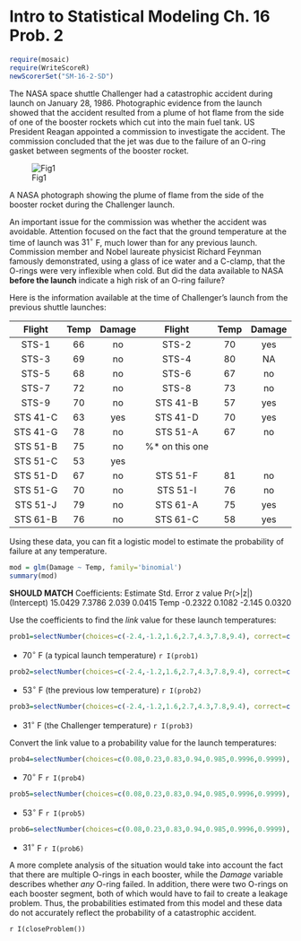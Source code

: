 Intro to Statistical Modeling Ch. 16 Prob. 2 
========================================================
```r
require(mosaic)
require(WriteScoreR)
newScorerSet("SM-16-2-SD")
```
The NASA space shuttle Challenger had a catastrophic accident during launch on January 28, 1986.  Photographic evidence from the launch showed that the accident resulted from a plume of hot flame from the side of one of the booster rockets which cut into the main fuel tank.  US President Reagan appointed a commission to investigate the accident.  The commission concluded that the jet was due to the failure of an O-ring gasket between segments of the booster rocket.

![Fig1](440px-Challenger_STS-51-L-launch.jpg)

\centerline{\includegraphics[width=1.5in]{../Figures/440px-Challenger_STS-51-L-launch.jpg}}
A NASA photograph showing the plume of flame from the side of the booster rocket during the Challenger launch.


An important issue for the commission was whether the accident was avoidable.  Attention focused on the fact that the ground temperature at the time of launch was $31^\circ$ F, much lower than for any previous launch. Commission member and Nobel laureate physicist Richard Feynman famously demonstrated, using a glass of ice water and a C-clamp, that the O-rings were very inflexible when cold.  But did the data available to NASA **before the launch** indicate a high risk of an
O-ring failure?

Here is the information available at the time of Challenger's launch from the previous shuttle launches:

Flight | Temp | Damage | Flight | Temp | Damage
|:---:|:---:|:---:|:---:|:---:|:---:|
STS-1 | 66 | no | STS-2 | 70 | yes 
STS-3 | 69 | no | STS-4 | 80 | NA  
STS-5 | 68 | no | STS-6 | 67 | no 
STS-7 | 72 | no | STS-8 | 73 | no 
STS-9 | 70 | no | STS 41-B | 57 | yes  
STS 41-C | 63 | yes | STS 41-D | 70 | yes 
STS 41-G | 78 | no | STS 51-A | 67 | no 
STS 51-B | 75 | no | %* on this one | |
STS 51-C | 53 | yes | | |
STS 51-D | 67 | no | STS 51-F | 81 | no 
STS 51-G | 70 | no | STS 51-I | 76 | no 
STS 51-J | 79 | no | STS 61-A | 75 | yes
STS 61-B | 76 | no | STS 61-C | 58 | yes

Using these data, you can fit a logistic model to estimate the probability of failure at any temperature.  
```r
mod = glm(Damage ~ Temp, family='binomial')
summary(mod)
```
**SHOULD MATCH**
Coefficients:
            Estimate Std. Error z value Pr(>|z|)  
(Intercept)  15.0429     7.3786   2.039   0.0415
Temp         -0.2322     0.1082  -2.145   0.0320

Use the coefficients to find the *link* value for these launch temperatures: 

```r
prob1=selectNumber(choices=c(-2.4,-1.2,1.6,2.7,4.3,7.8,9.4), correct=c(-1.2), totalPts=1, name="70F")
```
* $70^\circ$ F (a typical launch temperature) `r I(prob1)`
```r
prob2=selectNumber(choices=c(-2.4,-1.2,1.6,2.7,4.3,7.8,9.4), correct=c(2.7), totalPts=1, name="53F")
```
* $53^\circ$ F (the previous low temperature) `r I(prob2)`
```r
prob3=selectNumber(choices=c(-2.4,-1.2,1.6,2.7,4.3,7.8,9.4), correct=c(7.8), totalPts=1, name="31F")
```
* $31^\circ$ F (the Challenger temperature) `r I(prob3)`

Convert the link value to a probability value for the launch temperatures:

```r
prob4=selectNumber(choices=c(0.08,0.23,0.83,0.94,0.985,0.9996,0.9999), correct=c(0.23), totalPts=1, name="70F.2")
```
* $70^\circ$ F `r I(prob4)`
```r
prob5=selectNumber(choices=c(0.08,0.23,0.83,0.94,0.985,0.9996,0.9999), correct=c(0.94), totalPts=1, name="53F.2")
```
* $53^\circ$ F `r I(prob5)`
```r
prob6=selectNumber(choices=c(0.08,0.23,0.83,0.94,0.985,0.9996,0.9999), correct=c(0.9996), totalPts=1, name="31F.2")
```
* $31^\circ$ F `r I(prob6)`


A more complete analysis of the situation would take into account the fact that there are multiple O-rings in each booster, while the *Damage* variable describes whether *any* O-ring failed.  In addition, there were two O-rings on each booster segment, both of which would have to fail to create a leakage problem.  Thus, the probabilities estimated from this model and these data do not accurately reflect the probability of a catastrophic accident.

`r I(closeProblem())`
